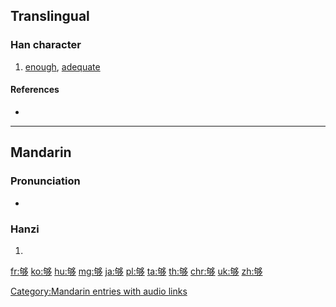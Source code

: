 {{also|gou|夠}}
==Translingual==

===Han character===
{{Han char|rn=36|rad=夕|as=08|sn=11|four=|canj=心口弓戈弓 (PRNIN)}}

# [[enough]], [[adequate]]

====References====
* {{Han ref|kx=0247.090|dkj=05778|dj=0491.110|hdz=20863.190|uh=591F|ud=22815}}

----

==Mandarin==

===Pronunciation===
* {{audio|zh-gòu.ogg|audio}}

===Hanzi===
{{cmn-hanzi|tra=夠|pin=[[gòu]] ([[gou4]])|wg=kou<sup>4</sup>}}

# {{defn|lang=cmn|sort=夕08}}

[[Category:Mandarin entries with audio links]]

[[fr:够]]
[[ko:够]]
[[hu:够]]
[[mg:够]]
[[ja:够]]
[[pl:够]]
[[ta:够]]
[[th:够]]
[[chr:够]]
[[uk:够]]
[[zh:够]]